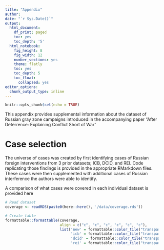 ```yaml
---
title: "Appendix"
author: 
date: "`r Sys.Date()`"
output:
  html_document:
    df_print: paged
    toc: yes
    toc_depth: '5'
  html_notebook:
    fig_height: 8
    fig_width: 12
    number_sections: yes
    theme: flatly
    toc: yes
    toc_depth: 5
    toc_float:
      collapsed: yes
editor_options:
  chunk_output_type: inline
---
```


```r
knitr::opts_chunk$set(echo = TRUE)
```

This appendix provides supplemental information about the dataset of Russian gray zone campaigns introduced in the accompanying paper "After Deterrence: Explaining Conflict Short of War"

# Case selection
The universe of cases was created by first identifying cases of Russian foreign interventions from 3 prior datasets; ICB, DCID, and REI. Code replicating those findings is provided in the appropriate RMarkdown files. These cases were then supplemented with additional cases of Russian interference the authors were able to identify.

A comparison of what cases were covered in each individual dataset is provided here
```r
# Read dataset
coverage <- readRDS(paste0(here::here(), '/data/coverage.rds'))

# Create table
formattable::formattable(coverage,
                         align = c("c", "c", "c", "c", "c", "c"),
                         list('new' = formattable::color_tile("transparent", "lightblue"),
                              'icb' = formattable::color_tile("transparent", "lightblue"),
                              'dcid' = formattable::color_tile("transparent", "lightblue"),
                              'rei' = formattable::color_tile("transparent", "lightblue")))

```

